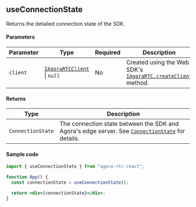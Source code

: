 ## useConnectionState

Returns the detailed connection state of the SDK.

#### Parameters

| Parameter | Type                                                                                                                                                           | Required | Description                                                                                                                                                                    |
| --------- | -------------------------------------------------------------------------------------------------------------------------------------------------------------- | -------- | ------------------------------------------------------------------------------------------------------------------------------------------------------------------------------ |
| `client`  | [`IAgoraRTCClient`](https://docportal.shengwang.cn/cn/live-streaming-premium-4.x/API%20Reference/web_ng/interfaces/iagorartcclient.html) &VerticalLine; `null` | No       | Created using the Web SDK's [`IAgoraRTC.createClient`](https://docportal.shengwang.cn/cn/video-call-4.x/API%20Reference/web_ng/interfaces/iagorartc.html#createclient) method. |

#### Returns

| Type              | Description                                                                                                                                                                                                          |
| ----------------- | -------------------------------------------------------------------------------------------------------------------------------------------------------------------------------------------------------------------- |
| `ConnectionState` | The connection state between the SDK and Agora's edge server. See [`ConnectionState`](https://docportal.shengwang.cn/cn/live-streaming-premium-4.x/API%20Reference/web_ng/globals.html#connectionstate) for details. |

#### Sample code

```jsx
import { useConnectionState } from "agora-rtc-react";

function App() {
  const connectionState = useConnectionState();

  return <div>{connectionState}</div>;
}
```
